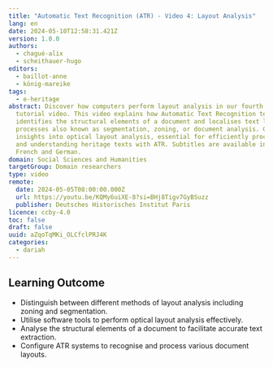 ```yaml
---
title: "Automatic Text Recognition (ATR) - Video 4: Layout Analysis"
lang: en
date: 2024-05-10T12:58:31.421Z
version: 1.0.0
authors:
  - chagué-alix
  - scheithauer-hugo
editors:
  - baillot-anne
  - könig-mareike
tags:
  - e-heritage
abstract: Discover how computers perform layout analysis in our fourth ATR
  tutorial video. This video explains how Automatic Text Recognition technology
  identifies the structural elements of a document and localises text lines,
  processes also known as segmentation, zoning, or document analysis. Gain
  insights into optical layout analysis, essential for efficiently processing
  and understanding heritage texts with ATR. Subtitles are available in English,
  French and German.
domain: Social Sciences and Humanities
targetGroup: Domain researchers
type: video
remote:
  date: 2024-05-05T08:00:00.000Z
  url: https://youtu.be/KQMy6uiXE-8?si=BHj8Tigv7GyBSuzz
  publisher: Deutsches Historisches Institut Paris
licence: ccby-4.0
toc: false
draft: false
uuid: aZqoTqMKi_OLCfclPRJ4K
categories:
  - dariah
---
```

## Learning Outcome

-   Distinguish between different methods of layout analysis including zoning and segmentation.
-   Utilise software tools to perform optical layout analysis effectively.
-   Analyse the structural elements of a document to facilitate accurate text extraction.
-   Configure ATR systems to recognise and process various document layouts.

